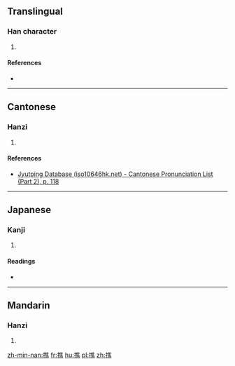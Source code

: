 ==Translingual==

===Han character===
{{Han char|rn=64|rad=手|as=12|sn=15|four=|canj=手人土火 (QOGF)|ids=⿰[[扌]][[焦]]}}

# {{defn|Han|sort=手12}}

====References====
* {{Han ref|kx=0456.020|dkj=12736|dj=0805.010|hdz=31960.060|uh=64A8|ud=25768}}

----

==Cantonese==

===Hanzi===
{{yue-hanzi|jyut=[[siu1]]|y=siu1}}

# {{defn|lang=yue|sort=手12}}

====References====
*[http://www.iso10646hk.net/jp/document/download.jsp Jyutping Database (iso10646hk.net) - Cantonese Pronunciation List (Part 2), p. 118]

----

==Japanese==

===Kanji===
{{ja-kanji|grade=|rs=手12}}

# {{defn|lang=ja|sort=手12}}

====Readings====
* {{ja-readings|on=[[しょう]] (shō), [[そう]] (sō), [[す]] (su)|kun=[[えらぶ]] (erabu), [[とる]] (toru), [[ぬぐう]] (nuguu), [[おす]] (osu)}}

----

==Mandarin==

===Hanzi===
{{cmn-hanzi|pin=[[fǔ]] ([[fu3]]), [[xiāo]] ([[xiao1]])|wg=fu<sup>3</sup>, hsiao<sup>1</sup>}}

# {{defn|lang=cmn|sort=手12}}

[[zh-min-nan:撨]]
[[fr:撨]]
[[hu:撨]]
[[pl:撨]]
[[zh:撨]]